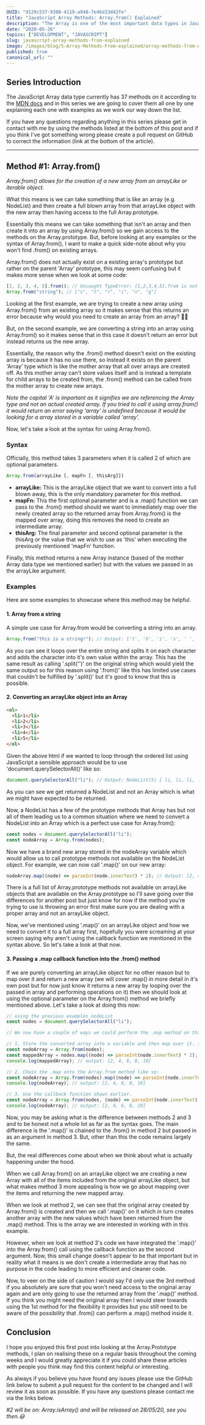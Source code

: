 ```yaml
---
UUID: "d129c537-9308-4119-a948-7e46d33d42fe"
title: "JavaScript Array Methods: Array.from() Explained"
description: "The Array is one of the most important data types in JavaScript, here is everything you need to know about the Array method Array.from()."
date: "2020-05-26"
topics: ["DEVELOPMENT", "JAVASCRIPT"]
slug: javascript-array-methods-from-explained
image: /images/blog/5-Array-Methods-From-explained/array-methods-from-explained.png
published: true
canonical_url: ""
---
```


## Series Introduction

The JavaScript Array data type currently has 37 methods on it according to the [MDN docs](https://developer.mozilla.org/en-US/docs/Web/JavaScript/Reference/Global_Objects/Array) and in this series we are going to cover them all one by one explaining each one with examples as we work our way down the list.

If you have any questions regarding anything in this series please get in contact with me by using the methods listed at the bottom of this post and if you think I've got something wrong please create a pull request on GitHub to correct the information (link at the bottom of the article).

---

## Method #1: Array.from()

_Array.from() allows for the creation of a new array from an arrayLike or iterable object._

What this means is we can take something that is like an array (e.g. NodeList) and then create a full blown array from that arrayLike object with the new array then having access to the full Array.prototype.

Essentially this means we can take something that isn't an array and then create it into an array by using Array.from() so we gain access to the methods on the Array.prototype. But, before looking at any examples or the syntax of Array.from(), I want to make a quick side-note about why you won't find .from() on existing arrays.

Array.from() does not actually exist on a existing array's prototype but rather on the parent 'Array' prototype, this may seem confusing but it makes more sense when we look at some code:

```jsx
[1, 2, 3, 4, 5].from(); // Uncaught TypeError: [1,2,3,4,5].from is not a function
Array.from("string"); // ["s", "t", "r", "i", "n", "g"]
```

Looking at the first example, we are trying to create a new array using Array.from() from an existing array so it makes sense that this returns an error because why would you need to create an array from an array? 🤷‍♂

But, on the second example, we are converting a string into an array using Array.from() so it makes sense that in this case it doesn't return an error but instead returns us the new array.

Essentially, the reason why the .from() method doesn't exist on the existing array is because it has no use there, so instead it exists on the parent 'Array' type which is like the mother array that all over arrays are created off. As this mother array can't store values itself and is instead a template for child arrays to be created from, the .from() method can be called from the mother array to create new arrays.

_Note the capital 'A' is important as it signifies we are referencing the Array type and not an actual created array. If you tried to call it using array.from() it would return an error saying 'array' is undefined because it would be looking for a array stored in a variable called 'array'._

Now, let's take a look at the syntax for using Array.from().

### Syntax

Officially, this method takes 3 parameters when it is called 2 of which are optional parameters.

```jsx
Array.from(arrayLike [, mapFn [, thisArg]])
```

- **arrayLike:** This is the arrayLike object that we want to convert into a full blown away, this is the only mandatory parameter for this method.
- **mapFn:** This the first optional parameter and is a .map() function we can pass to the .from() method should we want to immediately map over the newly created array so the returned array from Array.from() is the mapped over array, doing this removes the need to create an intermediate array.
- **thisArg:** The final parameter and second optional parameter is the thisArg or the value that we wish to use as 'this' when executing the previously mentioned 'mapFn' function.

Finally, this method returns a new Array instance (based of the mother Array data type we mentioned earlier) but with the values we passed in as the arrayLike argument.

### Examples

Here are some examples to showcase where this method may be helpful.

#### 1. Array from a string

A simple use case for Array.from would be converting a string into an array.

```jsx
Array.from("this is a string!"); // Output: ['t', 'h', 'i', 's', ' ', 'i', 's', ' ', 'a', ' ', 's', 't', 'r', 'i', 'n', 'g', '!']
```

As you can see it loops over the entire string and splits it on each character and adds the character into it's own value within the array. This has the same result as calling '.split('')' on the original string which would yield the same output so for this reason using '.from()' like this has limited use cases that couldn't be fulfilled by '.split()' but it's good to know that this is possible.

#### 2. Converting an arrayLike object into an Array

```html
<ol>
  <li>1</li>
  <li>2</li>
  <li>3</li>
  <li>4</li>
  <li>5</li>
</ol>
```

Given the above html if we wanted to loop through the ordered list using JavaScript a sensible approach would be to use 'document.querySelectorAll()' like so:

```jsx
document.querySelectorAll("li"); // Output: NodeList(5) [ li, li, li, li, li ]
```

As you can see we get returned a NodeList and not an Array which is what we might have expected to be returned.

Now, a NodeList has a few of the prototype methods that Array has but not all of them leading us to a common situation where we need to convert a NodeList into an Array which is a perfect use case for Array.from():

```jsx
const nodes = document.querySelectorAll("li");
const nodeArray = Array.from(nodes);
```

Now we have a brand new array stored in the nodeArray variable which would allow us to call prototype methods not available on the NodeList object. For example, we can now call '.map()' on our new array:

```jsx
nodeArray.map((node) => parseInt(node.innerText) * 2); // Output: [2, 4, 6, 8, 10]
```

There is a full list of Array.prototype methods not available on arrayLike objects that are available on the Array.prototype so I'll save going over the differences for another post but just know for now if the method you're trying to use is throwing an error first make sure you are dealing with a proper array and not an arrayLike object.

Now, we've mentioned using '.map()' on an arrayLike object and how we need to convert it to a full array first, hopefully you were screaming at your screen saying why aren't using the callback function we mentioned in the syntax above. So let's take a look at that now.

#### 3. Passing a .map callback function into the .from() method

If we are purely converting an arrayLike object for no other reason but to map over it and return a new array (we will cover .map() in more detail in it's own post but for now just know it returns a new array by looping over the passed in array and performing operations on it) then we should look at using the optional parameter on the Array.from() method we briefly mentioned above. Let's take a look at doing this now:

```jsx
// using the previous examples nodeList
const nodes = document.querySelectorAll("li");

// We now have a couple of ways we could perform the .map method on this arrayLike object.

// 1. Store the converted array into a variable and then map over it. (What we did above).
const nodeArray = Array.from(nodes);
const mappedArray = nodes.map((node) => parseInt(node.innerText) * 2);
console.log(mappedArray); // output: [2, 4, 6, 8, 10]

// 2. CHain the .map onto the Array.from method like so:
const nodeArray = Array.from(nodes).map((node) => parseInt(node.innerText) * 2);
console.log(nodeArray); // output: [2, 4, 6, 8, 10]

// 3. Use the callback function shown earlier.
const nodeArray = Array.from(nodes, (node) => parseInt(node.innerText) * 2);
console.log(nodeArray); // output: [2, 4, 6, 8, 10]
```

Now, you may be asking what is the difference between methods 2 and 3 and to be honest not a whole lot as far as the syntax goes. The main difference is the '.map()' is chained to the .from() in method 2 but passed in as an argument in method 3. But, other than this the code remains largely the same.

But, the real differences come about when we think about what is actually happening under the hood.

When we call Array.from() on an arrayLike object we are creating a new Array with all of the items included from the original arrayLike object, but what makes method 3 more appealing is how we go about mapping over the items and returning the new mapped array.

When we look at method 2, we can see that the original array created by Array.from() is created and then we call '.map()' on it which in turn creates another array with the new values which have been returned from the .map() method. This is the array we are interested in working with in this example.

However, when we look at method 3's code we have integrated the '.map()' into the Array.from() call using the callback function as the second argument. Now, this small change doesn't appear to be that important but in reality what it means is we don't create a intermediate array that has no purpose in the code leading to more efficient and cleaner code.

Now, to veer on the side of caution I would say I'd only use the 3rd method if you absolutely are sure that you won't need access to the original array again and are only going to use the returned array from the '.map()' method. If you think you might need the original array then I would steer towards using the 1st method for the flexibility it provides but you still need to be aware of the possibility that .from() can perform a .map() method inside it.

## Conclusion

I hope you enjoyed this first post into looking at the Array.Prototype methods, I plan on realising these on a regular basis throughout the coming weeks and I would greatly appreciate it if you could share these articles with people you think may find this content helpful or interesting.

As always if you believe you have found any issues please use the GitHub link below to submit a pull request for the content to be changed and I will review it as soon as possible. If you have any questions please contact me via the links below.

_#2 will be on: Array.isArray() and will be released on 28/05/20, see you then.😃_
